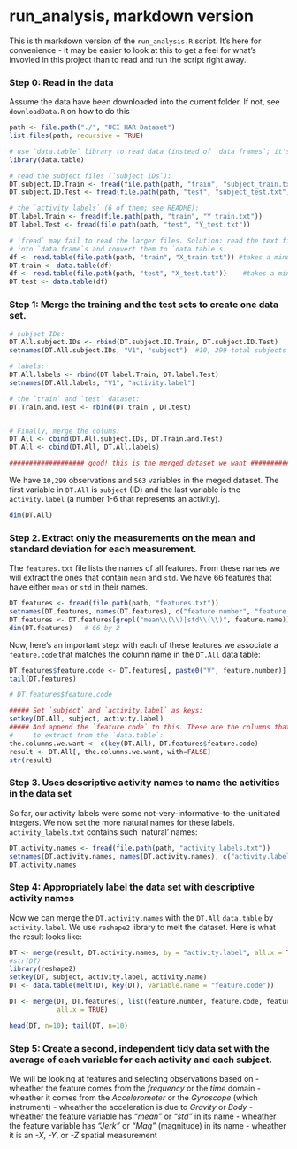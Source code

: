 run_analysis, markdown version
========================================================

This is th markdown version of the `run_analysis.R` script. It's here for 
convenience - it may be easier to look at this to get a feel for what's invovled
in this project than to read and run the script right away.

### Step 0: Read in the data 
Assume the data have been downloaded into the current folder. If not, see
`downloadData.R` on how to do this
```r
path <- file.path("./", "UCI HAR Dataset")
list.files(path, recursive = TRUE)

# use `data.table` library to read data (instead of `data frames`; it's faster)
library(data.table)

# read the subject files (`subject IDs`):
DT.subject.ID.Train <- fread(file.path(path, "train", "subject_train.txt"))
DT.subject.ID.Test <- fread(file.path(path, "test", "subject_test.txt"))

# the `activity labels` (6 of them; see README):
DT.label.Train <- fread(file.path(path, "train", "Y_train.txt"))
DT.label.Test <- fread(file.path(path, "test", "Y_test.txt"))

# `fread` may fail to read the larger files. Solution: read the text files
# into `data frame`s and convert them to `data table`s.
df <- read.table(file.path(path, "train", "X_train.txt")) #takes a minute
DT.train <- data.table(df)
df <- read.table(file.path(path, "test", "X_test.txt"))    #takes a minute
DT.test <- data.table(df)
```



### Step 1: Merge the training and the test sets to create one data set.
```r
# subject IDs:
DT.All.subject.IDs <- rbind(DT.subject.ID.Train, DT.subject.ID.Test)
setnames(DT.All.subject.IDs, "V1", "subject")  #10, 299 total subjects

# labels: 
DT.All.labels <- rbind(DT.label.Train, DT.label.Test)
setnames(DT.All.labels, "V1", "activity.label")

# the `train` and `test` dataset:
DT.Train.and.Test <- rbind(DT.train , DT.test)


# Finally, merge the colums:
DT.All <- cbind(DT.All.subject.IDs, DT.Train.and.Test)
DT.All <- cbind(DT.All, DT.All.labels)

################### good! this is the merged dataset we want ###################
```
We have `10,299` observations and `563` variables in the meged dataset. The 
first variable in `DT.All` is `subject` (ID) and the last variable is the 
`activity.label` (a number 1-6 that represents an activity). 
```r
dim(DT.All)
```

### Step 2. Extract only the measurements on the mean and standard deviation for each measurement.

The `features.txt` file lists the names of all features. From these names 
we will extract the ones that contain `mean` and `std`. We have 66 features that
have either `mean` or `std` in their names. 

```r
DT.features <- fread(file.path(path, "features.txt"))
setnames(DT.features, names(DT.features), c("feature.number", "feature.name"))
DT.features <- DT.features[grepl("mean\\(\\)|std\\(\\)", feature.name)]
dim(DT.features)   # 66 by 2 
```
Now, here's an important step: with each of these features we associate a 
`feature.code` that matches the column name in the `DT.All` data table:

```r
DT.features$feature.code <- DT.features[, paste0("V", feature.number)]
tail(DT.features)

# DT.features$feature.code

##### Set `subject` and `activity.label` as keys:
setkey(DT.All, subject, activity.label)
##### And append the `feature.code` to this. These are the columns that we want
#     to extract from the `data.table`:
the.columns.we.want <- c(key(DT.All), DT.features$feature.code)
result <- DT.All[, the.columns.we.want, with=FALSE]
str(result)

```

### Step 3. Uses descriptive activity names to name the activities in the data set
So far, our activity labels were some not-very-informative-to-the-unitiated 
integers. We now set the more natural names for these labels. 
`activity_labels.txt` contains such 'natural' names: 

```r
DT.activity.names <- fread(file.path(path, "activity_labels.txt"))
setnames(DT.activity.names, names(DT.activity.names), c("activity.label", "activity.name"))
DT.activity.names
```

### Step 4: Appropriately label the data set with descriptive activity names
Now we can merge the `DT.activity.names`  with the `DT.All` 
`data.table` by `activity.label`. We use `reshape2` library to melt the dataset.
Here is what the result looks like:

```r
DT <- merge(result, DT.activity.names, by = "activity.label", all.x = TRUE)
#str(DT)
library(reshape2)
setkey(DT, subject, activity.label, activity.name)
DT <- data.table(melt(DT, key(DT), variable.name = "feature.code"))

DT <- merge(DT, DT.features[, list(feature.number, feature.code, feature.name)], by = "feature.code", 
            all.x = TRUE)

head(DT, n=10); tail(DT, n=10)
```

### Step 5: Create a second, independent tidy data set with the average of each variable for each activity and each subject.

We will be looking at features and selecting observations based on
- wheather the feature comes from the *frequency* or the *time* domain
- wheather it comes from the *Accelerometer* or the *Gyroscope* (which instrument)
- wheather the acceleration is due to *Gravity* or *Body*
- wheather the feature variable has *"mean"* or *"std"* in its name
- wheather the feature variable has *"Jerk"* or *"Mag"* (magnitude) in its name
- wheather it is an *-X*, *-Y*, or *-Z* spatial measurement



